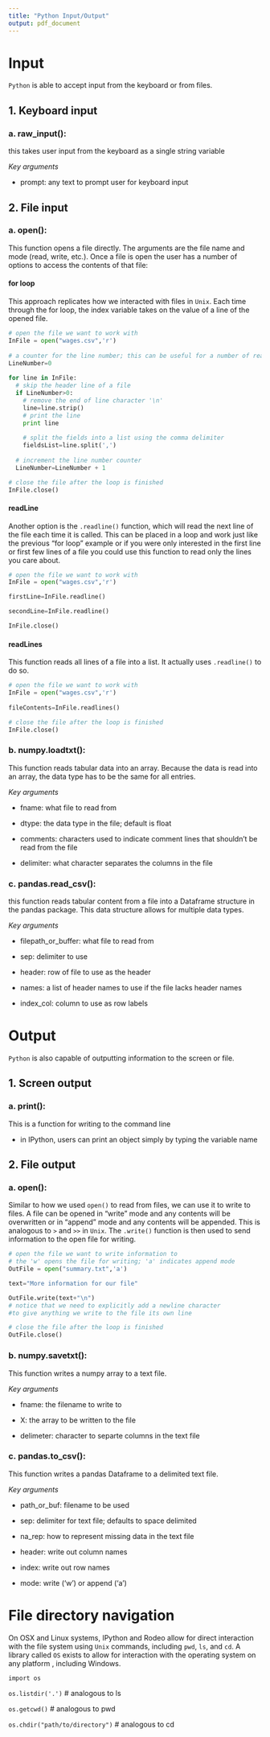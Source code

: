 ```yaml
---
title: "Python Input/Output"
output: pdf_document
---
```


# Input

`Python` is able to accept input from the keyboard or from files.

## 1. Keyboard input

### a. raw_input(): 

this takes user input from the keyboard as a single string variable

*Key arguments*

  - prompt: any text to prompt user for keyboard input
  
## 2. File input

### a. open(): 

This function opens a file directly. The arguments are the file name and mode (read, write, etc.). Once a file is open the user has a number of options to access the contents of that file:

#### for loop
  
  This approach replicates how we interacted with files in `Unix`. Each time through the for loop, the index variable takes on the value of a line of the opened file.
  
```python
# open the file we want to work with
InFile = open("wages.csv",'r')
  
# a counter for the line number; this can be useful for a number of reasons
LineNumber=0
  
for line in InFile:
  # skip the header line of a file
  if LineNumber>0:
    # remove the end of line character '\n'
    line=line.strip()
    # print the line
    print line
    
    # split the fields into a list using the comma delimiter
    fieldsList=line.split(',')
    
  # increment the line number counter
  LineNumber=LineNumber + 1

# close the file after the loop is finished
InFile.close()
```

#### readLine

Another option is the `.readline()` function, which will read the next line of the file each time it is called. This can be placed in a loop and work just like the previous "for loop" example or if you were only interested in the first line or first few lines of a file you could use this function to read only the lines you care about.

```python
# open the file we want to work with
InFile = open("wages.csv",'r')

firstLine=InFile.readline()

secondLine=InFile.readline()

InFile.close()
```

#### readLines

This function reads all lines of a file into a list.  It actually uses `.readline()` to do so.

```python
# open the file we want to work with
InFile = open("wages.csv",'r')
  
fileContents=InFile.readlines()

# close the file after the loop is finished
InFile.close()
```

### b. numpy.loadtxt():

This function reads tabular data into an array. Because the data is read into an array, the data type has to be the same for all entries.

*Key arguments*

  - fname: what file to read from

  - dtype: the data type in the file; default is float

  - comments: characters used to indicate comment lines that shouldn't be read from the file
  
  - delimiter: what character separates the columns in the file

### c. pandas.read_csv(): 

this function reads tabular content from a file into a Dataframe structure in the pandas package. This data structure allows for multiple data types.

*Key arguments*

  - filepath_or_buffer: what file to read from

  - sep: delimiter to use

  - header: row of file to use as the header

  - names: a list of header names to use if the file lacks header names
  
  - index_col: column to use as row labels

# Output

`Python` is also capable of outputting information to the screen or file.

## 1. Screen output

### a. print(): 

This is a function for writing to the command line

  - in IPython, users can print an object simply by typing the variable name

## 2. File output

### a. open():

Similar to how we used `open()` to read from files, we can use it to write to files. A file can be opened in "write" mode and any contents will be overwritten or in "append" mode and any contents will be appended. This is analogous to `>` and `>>` in `Unix`. The `.write()` function is then used to send information to the open file for writing.

```python
# open the file we want to write information to
# the 'w' opens the file for writing; 'a' indicates append mode
OutFile = open("summary.txt",'a')

text="More information for our file"

OutFile.write(text+"\n")
# notice that we need to explicitly add a newline character 
#to give anything we write to the file its own line

# close the file after the loop is finished
OutFile.close()
```

### b. numpy.savetxt():

This function writes a numpy array to a text file.

*Key arguments*

  - fname: the filename to write to

  - X: the array to be written to the file

  - delimeter: character to separte columns in the text file

### c. pandas.to_csv():

This function writes a pandas Dataframe to a delimited text file.

*Key arguments*

  - path_or_buf: filename to be used

  - sep: delimiter for text file; defaults to space delimited

  - na_rep: how to represent missing data in the text file
  
  - header: write out column names
  
  - index: write out row names
  
  - mode: write ('w') or append ('a')

# File directory navigation

On OSX and Linux systems, IPython and Rodeo allow for direct interaction with the file system using `Unix` commands, including `pwd`, `ls`, and `cd`. A library called `OS` exists to allow for interaction with the operating system on any platform , including Windows. 

`import os`

`os.listdir('.')` # analogous to ls

`os.getcwd()`  # analogous to pwd

`os.chdir("path/to/directory")`  # analogous to cd
